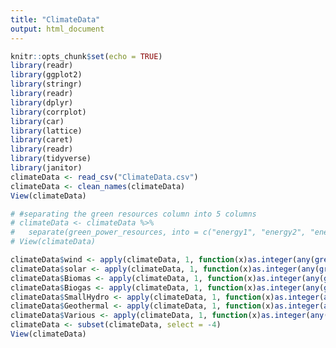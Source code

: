 ```yaml
---
title: "ClimateData"
output: html_document
---
```


```r
knitr::opts_chunk$set(echo = TRUE)
library(readr)
library(ggplot2)
library(stringr)
library(readr)
library(dplyr)
library(corrplot)
library(car)
library(lattice)
library(caret)
library(readr)
library(tidyverse)
library(janitor)
climateData <- read_csv("ClimateData.csv")
climateData <- clean_names(climateData)
View(climateData)

```

```r
# #separating the green resources column into 5 columns 
# climateData <- climateData %>% 
#   separate(green_power_resources, into = c("energy1", "energy2", "energy3", "energy4", "energy5"), sep = ",")
# View(climateData)
```

```r
climateData$wind <- apply(climateData, 1, function(x)as.integer(any(grep('Wind',x))))
climateData$solar <- apply(climateData, 1, function(x)as.integer(any(grep('Solar',x))))
climateData$Biomas <- apply(climateData, 1, function(x)as.integer(any(grep('Biomas',x))))
climateData$Biogas <- apply(climateData, 1, function(x)as.integer(any(grep('Biogas',x))))
climateData$SmallHydro <- apply(climateData, 1, function(x)as.integer(any(grep('Small-hydro',x))))
climateData$Geothermal <- apply(climateData, 1, function(x)as.integer(any(grep('Geothermal',x))))
climateData$Various <- apply(climateData, 1, function(x)as.integer(any(grep('Various',x))))
climateData <- subset(climateData, select = -4)
View(climateData)


```


